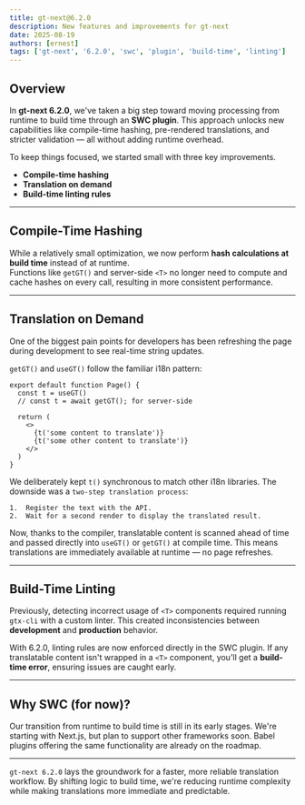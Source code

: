 ```yaml
---
title: gt-next@6.2.0
description: New features and improvements for gt-next
date: 2025-08-19
authors: [ernest]
tags: ['gt-next', '6.2.0', 'swc', 'plugin', 'build-time', 'linting']
---
```


## Overview

In **gt-next 6.2.0**, we've taken a big step toward moving processing from runtime to build time through an **SWC plugin**.
This approach unlocks new capabilities like compile-time hashing, pre-rendered translations, and stricter validation — all without adding runtime overhead.

To keep things focused, we started small with three key improvements.

- **Compile-time hashing**
- **Translation on demand**
- **Build-time linting rules**

---

## Compile-Time Hashing

While a relatively small optimization, we now perform **hash calculations at build time** instead of at runtime.  
Functions like `getGT()` and server-side `<T>` no longer need to compute and cache hashes on every call, resulting in more consistent performance.

---

## Translation on Demand

One of the biggest pain points for developers has been refreshing the page during development to see real-time string updates.

`getGT()` and `useGT()` follow the familiar i18n pattern:

```tsx title="page.tsx" copy
export default function Page() {
  const t = useGT()
  // const t = await getGT(); for server-side

  return (
    <>
      {t('some content to translate')}
      {t('some other content to translate')}
    </>
  )
}
```

We deliberately kept `t()` synchronous to match other i18n libraries.
The downside was a `two-step translation process`:

    1.	Register the text with the API.
    2.	Wait for a second render to display the translated result.

Now, thanks to the compiler, translatable content is scanned ahead of time and passed directly into `useGT()` or `getGT()` at compile time.
This means translations are immediately available at runtime — no page refreshes.

---

## Build-Time Linting

Previously, detecting incorrect usage of `<T>` components required running `gtx-cli` with a custom linter.
This created inconsistencies between **development** and **production** behavior.

With 6.2.0, linting rules are now enforced directly in the SWC plugin.
If any translatable content isn't wrapped in a `<T>` component, you'll get a **build-time error**, ensuring issues are caught early.

---

## Why SWC (for now)?

Our transition from runtime to build time is still in its early stages.
We're starting with Next.js, but plan to support other frameworks soon.
Babel plugins offering the same functionality are already on the roadmap.

---

`gt-next 6.2.0` lays the groundwork for a faster, more reliable translation workflow.
By shifting logic to build time, we're reducing runtime complexity while making translations more immediate and predictable.
